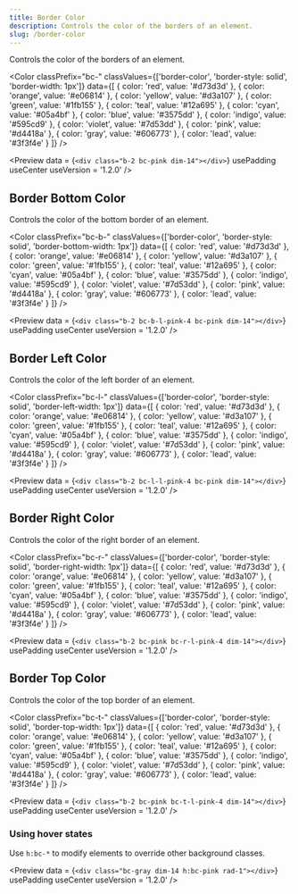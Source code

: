 ```yaml
---
title: Border Color
description: Controls the color of the borders of an element.
slug: /border-color
---
```



Controls the color of the borders of an element.

<Color 
  classPrefix="bc-" 
  classValues={['border-color', 'border-style: solid', 'border-width: 1px']} 
  data={[
    { color: 'red', value: '#d73d3d' },
    { color: 'orange', value: '#e06814' },
    { color: 'yellow', value: '#d3a107' },
    { color: 'green', value: '#1fb155' },
    { color: 'teal', value: '#12a695' },
    { color: 'cyan', value: '#05a4bf' },
    { color: 'blue', value: '#3575dd' },
    { color: 'indigo', value: '#595cd9' },
    { color: 'violet', value: '#7d53dd' },
    { color: 'pink', value: '#d4418a' },
    { color: 'gray', value: '#606773' },
    { color: 'lead', value: '#3f3f4e' }
  ]}
/>

<Preview
  data = {`<div class="b-2 bc-pink dim-14"></div>`}
  usePadding
  useCenter
  useVersion = '1.2.0'
/>

## Border Bottom Color

Controls the color of the bottom border of an element.

<Color 
  classPrefix="bc-b-" 
  classValues={['border-color', 'border-style: solid', 'border-bottom-width: 1px']} 
  data={[
    { color: 'red', value: '#d73d3d' },
    { color: 'orange', value: '#e06814' },
    { color: 'yellow', value: '#d3a107' },
    { color: 'green', value: '#1fb155' },
    { color: 'teal', value: '#12a695' },
    { color: 'cyan', value: '#05a4bf' },
    { color: 'blue', value: '#3575dd' },
    { color: 'indigo', value: '#595cd9' },
    { color: 'violet', value: '#7d53dd' },
    { color: 'pink', value: '#d4418a' },
    { color: 'gray', value: '#606773' },
    { color: 'lead', value: '#3f3f4e' }
  ]}
/>

<Preview
  data = {`<div class="b-2 bc-b-l-pink-4 bc-pink dim-14"></div>`}
  usePadding
  useCenter
  useVersion = '1.2.0'
/>

## Border Left Color

Controls the color of the left border of an element.

<Color 
  classPrefix="bc-l-" 
  classValues={['border-color', 'border-style: solid', 'border-left-width: 1px']} 
  data={[
    { color: 'red', value: '#d73d3d' },
    { color: 'orange', value: '#e06814' },
    { color: 'yellow', value: '#d3a107' },
    { color: 'green', value: '#1fb155' },
    { color: 'teal', value: '#12a695' },
    { color: 'cyan', value: '#05a4bf' },
    { color: 'blue', value: '#3575dd' },
    { color: 'indigo', value: '#595cd9' },
    { color: 'violet', value: '#7d53dd' },
    { color: 'pink', value: '#d4418a' },
    { color: 'gray', value: '#606773' },
    { color: 'lead', value: '#3f3f4e' }
  ]}
/>

<Preview
  data = {`<div class="b-2 bc-l-l-pink-4 bc-pink dim-14"></div>`}
  usePadding
  useCenter
  useVersion = '1.2.0'
/>

## Border Right Color

Controls the color of the right border of an element.

<Color 
  classPrefix="bc-r-" 
  classValues={['border-color', 'border-style: solid', 'border-right-width: 1px']} 
  data={[
    { color: 'red', value: '#d73d3d' },
    { color: 'orange', value: '#e06814' },
    { color: 'yellow', value: '#d3a107' },
    { color: 'green', value: '#1fb155' },
    { color: 'teal', value: '#12a695' },
    { color: 'cyan', value: '#05a4bf' },
    { color: 'blue', value: '#3575dd' },
    { color: 'indigo', value: '#595cd9' },
    { color: 'violet', value: '#7d53dd' },
    { color: 'pink', value: '#d4418a' },
    { color: 'gray', value: '#606773' },
    { color: 'lead', value: '#3f3f4e' }
  ]}
/>

<Preview
  data = {`<div class="b-2 bc-pink bc-r-l-pink-4 dim-14"></div>`}
  usePadding
  useCenter
  useVersion = '1.2.0'
/>

## Border Top Color

Controls the color of the top border of an element.

<Color 
  classPrefix="bc-t-" 
  classValues={['border-color', 'border-style: solid', 'border-top-width: 1px']} 
  data={[
    { color: 'red', value: '#d73d3d' },
    { color: 'orange', value: '#e06814' },
    { color: 'yellow', value: '#d3a107' },
    { color: 'green', value: '#1fb155' },
    { color: 'teal', value: '#12a695' },
    { color: 'cyan', value: '#05a4bf' },
    { color: 'blue', value: '#3575dd' },
    { color: 'indigo', value: '#595cd9' },
    { color: 'violet', value: '#7d53dd' },
    { color: 'pink', value: '#d4418a' },
    { color: 'gray', value: '#606773' },
    { color: 'lead', value: '#3f3f4e' }
  ]}
/>

<Preview
  data = {`<div class="b-2 bc-pink bc-t-l-pink-4 dim-14"></div>`}
  usePadding
  useCenter
  useVersion = '1.2.0'
/>

### Using hover states

Use `h:bc-*` to modify elements to override other background classes.

<Preview
  data = {`<div class="bc-gray dim-14 h:bc-pink rad-1"></div>`}
  usePadding
  useCenter
  useVersion = '1.2.0'
/>